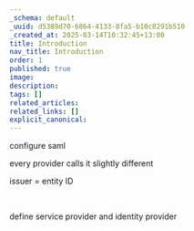 ```yaml
---
_schema: default
_uuid: d5389d70-6864-4133-8fa5-b10c8291b510
_created_at: 2025-03-14T10:32:45+13:00
title: Introduction
nav_title: Introduction
order: 1
published: true
image:
description:
tags: []
related_articles:
related_links: []
explicit_canonical:
---
```

configure saml

every provider calls it slightly different

issuer = entity ID

&nbsp;

define service provider and identity provider